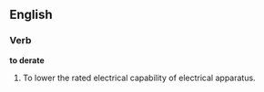 ==English==

===Verb===

'''to derate'''

#To lower the rated electrical capability of electrical apparatus.